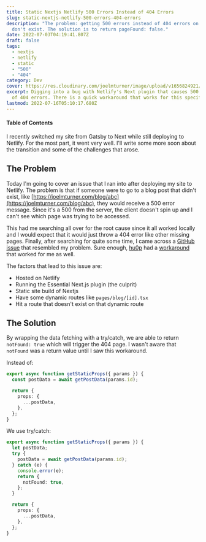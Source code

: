 ```yaml
---
title: Static Nextjs Netlify 500 Errors Instead of 404 Errors
slug: static-nextjs-netlify-500-errors-404-errors
description: "The problem: getting 500 errors instead of 404 errors on dynamic pages that
  don't exist. The solution is to return pageFound: false."
date: 2022-07-03T04:19:41.807Z
draft: false
tags:
  - nextjs
  - netlify
  - static
  - "500"
  - "404"
category: Dev
cover: https://res.cloudinary.com/joelmturner/image/upload/v1656824921/Posts/nextjs-netlify-500-errors.jpg
excerpt: Digging into a bug with Netlify's Next plugin that causes 500 errors instead
  of 404 errors. There is a quick workaround that works for this specific case.
lastmod: 2022-07-16T05:10:17.680Z
---
```


#### Table of Contents

I recently switched my site from Gatsby to Next while still deploying to Netlify. For the most part, it went very well. I'll write some more soon about the transition and some of the challenges that arose.

## The Problem

Today I'm going to cover an issue that I ran into after deploying my site to Netlify. The problem is that if someone were to go to a blog post that didn't exist, like [https://joelmturner.com/blog/abc](https://joelmturner.com/blog/abc), they would receive a 500 error message. Since it's a 500 from the server, the client doesn't spin up and I can't see which page was trying to be accessed.

This had me searching all over for the root cause since it all worked locally and I would expect that it would just throw a 404 error like other missing pages. Finally, after searching for quite some time, I came across a [GitHub issue](https://github.com/netlify/netlify-plugin-nextjs/issues/1179) that resembled my problem. Sure enough, [hu0p](https://github.com/hu0p) had a [workaround](https://github.com/netlify/netlify-plugin-nextjs/issues/1179#issuecomment-1110301726) that worked for me as well.

The factors that lead to this issue are:

- Hosted on Netlify
- Running the Essential Next.js plugin (the culprit)
- Static site build of Nextjs
- Have some dynamic routes like `pages/blog/[id].tsx`
- Hit a route that doesn't exist on that dynamic route

## The Solution

By wrapping the data fetching with a try/catch, we are able to return `notFound: true` which will trigger the 404 page. I wasn't aware that `notFound` was a return value until I saw this workaround.

Instead of:

```ts
export async function getStaticProps({ params }) {
  const postData = await getPostData(params.id);

  return {
    props: {
      ...postData,
    },
  };
}
```

We use try/catch:

```ts line=2-10
export async function getStaticProps({ params }) {
  let postData;
  try {
    postData = await getPostData(params.id);
  } catch (e) {
    console.error(e);
    return {
      notFound: true,
    };
  }

  return {
    props: {
      ...postData,
    },
  };
}
```
